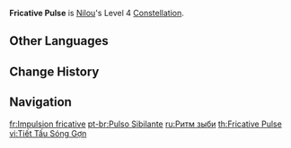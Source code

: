 {{Constellation Infobox
|image         = Constellation Fricative Pulse.png
|character     = Nilou
|level         = 4
|description   = After the third dance step of [[Dance of Haftkarsvar]]'s Pirouette hits opponents, Nilou will gain 15 Elemental [[Energy]], and DMG from her [[Dance of Abzendegi: Distant Dreams, Listening Spring]] will be increased by 50% for 8s.
|utility1      = Energy
|utility2      = DMG Bonus
}}
'''Fricative Pulse''' is [[Nilou]]'s Level 4 [[Constellation]].

==Other Languages==
{{Other Languages
|en      = Fricative Pulse
|zhs     = 挽漪的节音
|zhs_rm  = Wǎnyī de Jiéyīn
|zht     = 挽漪的節音
|zht_rm  = Wǎnyī de Jiéyīn
|zh_tl   = 
|ja      = 清漣の音節
|ja_rm   = Seiren no Onsetsu
|ja_tl   = Sounds of Clear Ripples
|ko      = 잔물결의 음절
|ko_rm   = Janmulkkyeol-ui Eumjeol
|ko_tl   = Musical Measure of Ripple
|es      = Sonido ondulante
|es_tl   = Wavy Sound
|fr      = Impulsion fricative
|fr_tl   = Fricative Pulse
|ru      = Ритм зыби
|ru_tl   = Rhythm of Ripples
|th      = Fricative Pulse
|vi      = Tiết Tấu Sóng Gợn
|vi_tl   = Rhythm of Ripples
|de      = Ruckender Rhythmus
|de_tl   = Jerking Rhythm
|id      = Fricative Pulse
|pt      = Pulso Sibilante
|pt_tl   = Sibilant Pulse
|tr      = Sürtünmeli Ritim
|tr_tl   = Fricative Rhythm
|it      = Impulso fricativo
|it_tl   = Fricative Impulse
}}

==Change History==
{{Change History|3.1}}

==Navigation==
{{Talent Navbox|Nilou}}

[[fr:Impulsion fricative]]
[[pt-br:Pulso Sibilante]]
[[ru:Ритм зыби]]
[[th:Fricative Pulse]]
[[vi:Tiết Tấu Sóng Gợn]]
